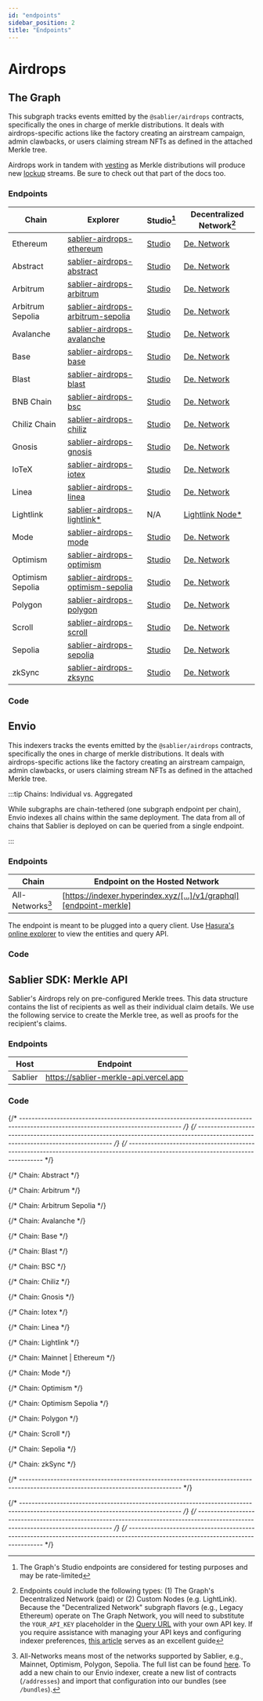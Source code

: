 ```yaml
---
id: "endpoints"
sidebar_position: 2
title: "Endpoints"
---
```



# Airdrops

## The Graph

This subgraph tracks events emitted by the `@sablier/airdrops` contracts, specifically the ones in charge of merkle
distributions. It deals with airdrops-specific actions like the factory creating an airstream campaign, admin clawbacks,
or users claiming stream NFTs as defined in the attached Merkle tree.

Airdrops work in tandem with [vesting](/apps/features/vesting) as Merkle distributions will produce new
[lockup](/api/lockup/overview) streams. Be sure to check out that part of the docs too.

<TheGraphSunset />
<DeprecatedWarning />

### Endpoints

| Chain            | Explorer                                                                | Studio[^2]                                 | Decentralized Network[^1]                        |
| ---------------- | ----------------------------------------------------------------------- | ------------------------------------------ | ------------------------------------------------ |
| Ethereum         | [sablier-airdrops-ethereum][explorer-airdrops-ethereum]                 | [Studio][studio-airdrops-ethereum]         | [De. Network][network-airdrops-ethereum]         |
| Abstract         | [sablier-airdrops-abstract][explorer-airdrops-abstract]                 | [Studio][studio-airdrops-abstract]         | [De. Network][network-airdrops-abstract]         |
| Arbitrum         | [sablier-airdrops-arbitrum][explorer-airdrops-arbitrum]                 | [Studio][studio-airdrops-arbitrum]         | [De. Network][network-airdrops-arbitrum]         |
| Arbitrum Sepolia | [sablier-airdrops-arbitrum-sepolia][explorer-airdrops-arbitrum-sepolia] | [Studio][studio-airdrops-arbitrum-sepolia] | [De. Network][network-airdrops-arbitrum-sepolia] |
| Avalanche        | [sablier-airdrops-avalanche][explorer-airdrops-avalanche]               | [Studio][studio-airdrops-avalanche]        | [De. Network][network-airdrops-avalanche]        |
| Base             | [sablier-airdrops-base][explorer-airdrops-base]                         | [Studio][studio-airdrops-base]             | [De. Network][network-airdrops-base]             |
| Blast            | [sablier-airdrops-blast][explorer-airdrops-blast]                       | [Studio][studio-airdrops-blast]            | [De. Network][network-airdrops-blast]            |
| BNB Chain        | [sablier-airdrops-bsc][explorer-airdrops-bsc]                           | [Studio][studio-airdrops-bsc]              | [De. Network][network-airdrops-bsc]              |
| Chiliz Chain     | [sablier-airdrops-chiliz][explorer-airdrops-chiliz]                     | [Studio][studio-airdrops-chiliz]           | [De. Network][network-airdrops-chiliz]           |
| Gnosis           | [sablier-airdrops-gnosis][explorer-airdrops-gnosis]                     | [Studio][studio-airdrops-gnosis]           | [De. Network][network-airdrops-gnosis]           |
| IoTeX            | [sablier-airdrops-iotex][explorer-airdrops-iotex]                       | [Studio][studio-airdrops-iotex]            | [De. Network][network-airdrops-iotex]            |
| Linea            | [sablier-airdrops-linea][explorer-airdrops-linea]                       | [Studio][studio-airdrops-linea]            | [De. Network][network-airdrops-linea]            |
| Lightlink        | [sablier-airdrops-lightlink\*][explorer-airdrops-lightlink]             | N/A                                        | [Lightlink Node\*][custom-airdrops-lightlink]    |
| Mode             | [sablier-airdrops-mode][explorer-airdrops-mode]                         | [Studio][studio-airdrops-mode]             | [De. Network][network-airdrops-mode]             |
| Optimism         | [sablier-airdrops-optimism][explorer-airdrops-optimism]                 | [Studio][studio-airdrops-optimism]         | [De. Network][network-airdrops-optimism]         |
| Optimism Sepolia | [sablier-airdrops-optimism-sepolia][explorer-airdrops-optimism-sepolia] | [Studio][studio-airdrops-optimism-sepolia] | [De. Network][network-airdrops-optimism-sepolia] |
| Polygon          | [sablier-airdrops-polygon][explorer-airdrops-polygon]                   | [Studio][studio-airdrops-polygon]          | [De. Network][network-airdrops-polygon]          |
| Scroll           | [sablier-airdrops-scroll][explorer-airdrops-scroll]                     | [Studio][studio-airdrops-scroll]           | [De. Network][network-airdrops-scroll]           |
| Sepolia          | [sablier-airdrops-sepolia][explorer-airdrops-sepolia]                   | [Studio][studio-airdrops-sepolia]          | [De. Network][network-airdrops-sepolia]          |
| zkSync           | [sablier-airdrops-zksync][explorer-airdrops-zksync]                     | [Studio][studio-airdrops-zksync]           | [De. Network][network-airdrops-zksync]           |

### Code

<LinkPreview
  href="https://github.com/sablier-labs/subgraphs/blob/main/apps/merkle"
  icon="github"
  subtitle="@sablier-labs/subgraphs - apps/merkle"
  title="Sablier Subgraphs - Merkle - The Graph"
/>

## Envio

This indexers tracks the events emitted by the `@sablier/airdrops` contracts, specifically the ones in charge of merkle
distributions. It deals with airdrops-specific actions like the factory creating an airstream campaign, admin clawbacks,
or users claiming stream NFTs as defined in the attached Merkle tree.

:::tip Chains: Individual vs. Aggregated

While subgraphs are chain-tethered (one subgraph endpoint per chain), Envio indexes all chains within the same
deployment. The data from all of chains that Sablier is deployed on can be queried from a single endpoint.

:::

### Endpoints

| Chain            | Endpoint on the Hosted Network                                     |
| ---------------- | ------------------------------------------------------------------ |
| All-Networks[^3] | [https://indexer.hyperindex.xyz/[...]/v1/graphql][endpoint-merkle] |

The endpoint is meant to be plugged into a query client. Use
[Hasura's online explorer](https://cloud.hasura.io/public/graphiql?) to view the entities and query API.

### Code

<LinkPreview
  href="https://github.com/sablier-labs/subgraphs/blob/main/apps/merkle-envio"
  icon="github"
  subtitle="@sablier-labs/subgraphs - apps/merkle-envio"
  title="Sablier Subgraphs - Merkle - Envio"
/>

## Sablier SDK: Merkle API

Sablier's Airdrops rely on pre-configured Merkle trees. This data structure contains the list of recipients as well as
their individual claim details. We use the following service to create the Merkle tree, as well as proofs for the
recipient's claims.

### Endpoints

| Host    | Endpoint                              |
| ------- | ------------------------------------- |
| Sablier | https://sablier-merkle-api.vercel.app |

### Code

<LinkPreview
  href="https://github.com/sablier-labs/merkle-api"
  icon="github"
  subtitle="@sablier-labs/merkle-api"
  title="Sablier SDK - Merkle API"
/>

{/* --------------------------------------------------------------------------------------------------------------------------------- */}
{/* --------------------------------------------------------------------------------------------------------------------------------- */}
{/* --------------------------------------------------------------------------------------------------------------------------------- */}

{/* Chain: Abstract */}

[network-airdrops-abstract]:
  https://gateway.thegraph.com/api/API_KEY/subgraphs/id/DRrf6mYEhRt9QieKvTjDHnSWcBm3GW96hpedMKVxLABx
[explorer-airdrops-abstract]: https://thegraph.com/explorer/subgraphs/DRrf6mYEhRt9QieKvTjDHnSWcBm3GW96hpedMKVxLABx
[studio-airdrops-abstract]: https://api.studio.thegraph.com/query/57079/sablier-airdrops-abstract/version/latest

{/* Chain: Arbitrum */}

[network-airdrops-arbitrum]:
  https://gateway.thegraph.com/api/API_KEY/subgraphs/id/HkHDg6NVVVeobhpcU4pTPMktyC25zd6xAQBGpYrWDgRr
[explorer-airdrops-arbitrum]: https://thegraph.com/explorer/subgraphs/HkHDg6NVVVeobhpcU4pTPMktyC25zd6xAQBGpYrWDgRr
[studio-airdrops-arbitrum]: https://api.studio.thegraph.com/query/57079/sablier-airdrops-arbitrum/version/latest

{/* Chain: Arbitrum Sepolia */}

[network-airdrops-arbitrum-sepolia]:
  https://gateway.thegraph.com/api/API_KEY/subgraphs/id/3S7v3VkDq8XMBd8EFVhKur2Vk44xScaW8a4BRjoPuYWk
[explorer-airdrops-arbitrum-sepolia]:
  https://thegraph.com/explorer/subgraphs/3S7v3VkDq8XMBd8EFVhKur2Vk44xScaW8a4BRjoPuYWk
[studio-airdrops-arbitrum-sepolia]:
  https://api.studio.thegraph.com/query/57079/sablier-airdrops-arbitrum-sepolia/version/latest

{/* Chain: Avalanche */}

[network-airdrops-avalanche]:
  https://gateway.thegraph.com/api/API_KEY/subgraphs/id/CpbN5Ps25UzqfdoqYdrjoSK4Him6nwDvdLK6a2sGS1PA
[explorer-airdrops-avalanche]: https://thegraph.com/explorer/subgraphs/CpbN5Ps25UzqfdoqYdrjoSK4Him6nwDvdLK6a2sGS1PA
[studio-airdrops-avalanche]: https://api.studio.thegraph.com/query/57079/sablier-airdrops-avalanche/version/latest

{/* Chain: Base */}

[network-airdrops-base]:
  https://gateway.thegraph.com/api/API_KEY/subgraphs/id/4SxPXkQNifgBYqje2C4yP5gz69erZwtD7GuLWgXHSLGe
[explorer-airdrops-base]: https://thegraph.com/explorer/subgraphs/4SxPXkQNifgBYqje2C4yP5gz69erZwtD7GuLWgXHSLGe
[studio-airdrops-base]: https://api.studio.thegraph.com/query/57079/sablier-airdrops-base/version/latest

{/* Chain: Blast */}

[network-airdrops-blast]:
  https://gateway.thegraph.com/api/API_KEY/subgraphs/id/657bogqYaDSSeqsoJcJ1kRqGnc3jC15UmcVLzsYxyxKK
[explorer-airdrops-blast]: https://thegraph.com/explorer/subgraphs/657bogqYaDSSeqsoJcJ1kRqGnc3jC15UmcVLzsYxyxKK
[studio-airdrops-blast]: https://api.studio.thegraph.com/query/57079/sablier-airdrops-blast/version/latest

{/* Chain: BSC */}

[network-airdrops-bsc]:
  https://gateway.thegraph.com/api/API_KEY/subgraphs/id/FXQT42kQPvpMJgsF5Bs6CqpxVvPP1LBqEhWThCCLMeGL
[explorer-airdrops-bsc]: https://thegraph.com/explorer/subgraphs/FXQT42kQPvpMJgsF5Bs6CqpxVvPP1LBqEhWThCCLMeGL
[studio-airdrops-bsc]: https://api.studio.thegraph.com/query/57079/sablier-airdrops-bsc/version/latest

{/* Chain: Chiliz */}

[network-airdrops-chiliz]:
  https://gateway.thegraph.com/api/API_KEY/subgraphs/id/6LK1aqrhzZCp6c88MEBDAR1VDLpZQiXpBKkceJ5Lu4LU
[explorer-airdrops-chiliz]: https://thegraph.com/explorer/subgraphs/6LK1aqrhzZCp6c88MEBDAR1VDLpZQiXpBKkceJ5Lu4LU
[studio-airdrops-chiliz]: https://api.studio.thegraph.com/query/57079/sablier-airdrops-chiliz/version/latest

{/* Chain: Gnosis */}

[network-airdrops-gnosis]:
  https://gateway.thegraph.com/api/API_KEY/subgraphs/id/kQEY5PYbjx4SMKyMUwqJHRLDzKH1aUqGsf1cnibU7Kn
[explorer-airdrops-gnosis]: https://thegraph.com/explorer/subgraphs/kQEY5PYbjx4SMKyMUwqJHRLDzKH1aUqGsf1cnibU7Kn
[studio-airdrops-gnosis]: https://api.studio.thegraph.com/query/57079/sablier-airdrops-gnosis/version/latest

{/* Chain: Iotex */}

[network-airdrops-iotex]:
  https://gateway.thegraph.com/api/API_KEY/subgraphs/id/G39uCzr1FDY7pBFe8DwShAxhMeC6dbZetutVg6wjtks3
[explorer-airdrops-iotex]: https://thegraph.com/explorer/subgraphs/G39uCzr1FDY7pBFe8DwShAxhMeC6dbZetutVg6wjtks3
[studio-airdrops-iotex]: https://api.studio.thegraph.com/query/57079/sablier-airdrops-gnosis/version/latest

{/* Chain: Linea */}

[network-airdrops-linea]:
  https://gateway.thegraph.com/api/API_KEY/subgraphs/id/6koYFSd8FQizdQWLTdRpL1yTmAbpMgN1vZN5W6ajZiTN
[explorer-airdrops-linea]: https://thegraph.com/explorer/subgraphs/6koYFSd8FQizdQWLTdRpL1yTmAbpMgN1vZN5W6ajZiTN
[studio-airdrops-linea]: https://api.studio.thegraph.com/query/57079/sablier-airdrops-linea/version/latest

{/* Chain: Lightlink */}

[explorer-airdrops-lightlink]:
  https://graph.phoenix.lightlink.io/query/subgraphs/name/lightlink/sablier-airdrops-lightlink/graphql
[custom-airdrops-lightlink]:
  https://graph.phoenix.lightlink.io/query/subgraphs/name/lightlink/sablier-airdrops-lightlink

{/* Chain: Mainnet | Ethereum */}

[explorer-airdrops-ethereum]: https://thegraph.com/explorer/subgraphs/DFD73EcSue44R7mpHvXeyvcgaT8tR1iKakZFjBsiFpjs
[studio-airdrops-ethereum]: https://api.studio.thegraph.com/query/57079/sablier-airdrops-ethereum/version/latest
[network-airdrops-ethereum]:
  https://gateway.thegraph.com/api/API_KEY/subgraphs/id/DFD73EcSue44R7mpHvXeyvcgaT8tR1iKakZFjBsiFpjs

{/* Chain: Mode */}

[network-airdrops-mode]:
  https://gateway.thegraph.com/api/API_KEY/subgraphs/id/HZMkVX5c2qf7BqbidwpcQMsHGWTDdEKwVjnwenzo9s6m
[explorer-airdrops-mode]: https://thegraph.com/explorer/subgraphs/HZMkVX5c2qf7BqbidwpcQMsHGWTDdEKwVjnwenzo9s6m
[studio-airdrops-mode]: https://api.studio.thegraph.com/query/57079/sablier-airdrops-mode/version/latest

{/* Chain: Optimism */}

[network-airdrops-optimism]:
  https://gateway.thegraph.com/api/API_KEY/subgraphs/id/CHJtCNDzPqngpa1YJoaVrjuufZL6k6VkEkG9ZFUMQzF7
[explorer-airdrops-optimism]: https://thegraph.com/explorer/subgraphs/CHJtCNDzPqngpa1YJoaVrjuufZL6k6VkEkG9ZFUMQzF7
[studio-airdrops-optimism]: https://api.studio.thegraph.com/query/57079/sablier-airdrops-optimism/version/latest

{/* Chain: Optimism Sepolia */}

[network-airdrops-optimism-sepolia]:
  https://gateway.thegraph.com/api/API_KEY/subgraphs/id/3kp1eR2T1XpvvLkSZ7Wtt45DbDaiykTes478RZ7zwTz
[explorer-airdrops-optimism-sepolia]:
  https://thegraph.com/explorer/subgraphs/3kp1eR2T1XpvvLkSZ7Wtt45DbDaiykTes478RZ7zwTz
[studio-airdrops-optimism-sepolia]:
  https://api.studio.thegraph.com/query/57079/sablier-airdrops-optimism-sepolia/version/latest

{/* Chain: Polygon */}

[network-airdrops-polygon]:
  https://gateway.thegraph.com/api/API_KEY/subgraphs/id/FRbBKiDyM5YpFAqHLXRfQWwQdMGzFL82hqoPXPpXzAHE
[explorer-airdrops-polygon]: https://thegraph.com/explorer/subgraphs/FRbBKiDyM5YpFAqHLXRfQWwQdMGzFL82hqoPXPpXzAHE
[studio-airdrops-polygon]: https://api.studio.thegraph.com/query/57079/sablier-airdrops-polygon/version/latest

{/* Chain: Scroll */}

[network-airdrops-scroll]:
  https://gateway.thegraph.com/api/API_KEY/subgraphs/id/Ev4xS8VxuoUcpgqz5A2BkTgQxQeskm4Fg41XzVJ2DX9
[explorer-airdrops-scroll]: https://thegraph.com/explorer/subgraphs/Ev4xS8VxuoUcpgqz5A2BkTgQxQeskm4Fg41XzVJ2DX9
[studio-airdrops-scroll]: https://api.studio.thegraph.com/query/57079/sablier-airdrops-scroll/version/latest

{/* Chain: Sepolia */}

[network-airdrops-sepolia]:
  https://gateway.thegraph.com/api/API_KEY/subgraphs/id/8PLGDyXEsPgRTAnozL7MAjmTUFY4TBzs8i4F9Pq3wwSh
[explorer-airdrops-sepolia]: https://thegraph.com/explorer/subgraphs/8PLGDyXEsPgRTAnozL7MAjmTUFY4TBzs8i4F9Pq3wwSh
[studio-airdrops-sepolia]: https://api.studio.thegraph.com/query/57079/sablier-airdrops-sepolia/version/latest

{/* Chain: zkSync */}

[network-airdrops-zksync]:
  https://gateway.thegraph.com/api/API_KEY/subgraphs/id/64iDUwNVWKukw67nqTXif5taEfLug4Qf1c2suAv5hrqN
[explorer-airdrops-zksync]: https://thegraph.com/explorer/subgraphs/64iDUwNVWKukw67nqTXif5taEfLug4Qf1c2suAv5hrqN
[studio-airdrops-zksync]: https://api.studio.thegraph.com/query/57079/sablier-airdrops-zksync/version/latest

{/* --------------------------------------------------------------------------------------------------------------------------------- */}

[endpoint-merkle]: https://indexer.hyperindex.xyz/508d217/v1/graphql

{/* --------------------------------------------------------------------------------------------------------------------------------- */}
{/* --------------------------------------------------------------------------------------------------------------------------------- */}
{/* --------------------------------------------------------------------------------------------------------------------------------- */}

[^1]:
    Endpoints could include the following types: (1) The Graph's Decentralized Network (paid) or (2) Custom Nodes (e.g.
    LightLink). Because the "Decentralized Network" subgraph flavors (e.g., Legacy Ethereum) operate on The Graph
    Network, you will need to substitute the `YOUR_API_KEY` placeholder in the
    [Query URL](https://thegraph.com/docs/en/deploying/subgraph-studio-faqs/#6-how-do-i-find-query-urls-for-subgraphs-if-im-not-the-developer-of-the-subgraph-i-want-to-use)
    with your own API key. If you require assistance with managing your API keys and configuring indexer preferences,
    [this article](https://thegraph.com/docs/en/studio/managing-api-keys/) serves as an excellent guide

[^2]: The Graph's Studio endpoints are considered for testing purposes and may be rate-limited

[^3]:
    All-Networks means most of the networks supported by Sablier, e.g., Mainnet, Optimism, Polygon, Sepolia. The full
    list can be found [here](https://github.com/sablier-labs/subgraphs/blob/main/packages/constants/src). To add a new
    chain to our Envio indexer, create a new list of contracts (`/addresses`) and import that configuration into our
    bundles (see `/bundles`).
